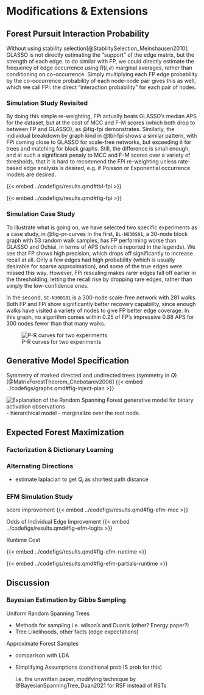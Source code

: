 # Modifications & Extensions  

## Forest Pursuit Interaction Probability {#sec-fpi}

Without using stability selection[@StabilitySelection_Meinshausen2010], GLASSO is not directly estimating the "support" of the edge matrix, but the strength of each edge.
to do similar with FP, we could directly estimate the frequency of edge occurrence using $R(i,e)$ marginal averages, rather than conditioning on co-occurrence.
Simply multiplying each FP edge probability by the co-occurrence probability of each node-node pair gives this as well, which we call FPi: the direct "interaction probability" for each pair of nodes. 

### Simulation Study Revisited

By doing this simple re-weighting, FPi actually beats GLASSO's median APS for the dataset, but at the cost of MCC and F-M scores (which both drop to between FP and GLASSO), as @fig-fpi demonstrates.
Similarly, the individual breakdown by graph kind in @tbl-fpi shows a similar pattern, with FPi coming close to GLASSO for scale-free networks, but exceeding it for trees and matching for block graphs.
Still, the difference is small enough, and at such a significant penaly to MCC and F-M scores over a variety of thresholds, that it is hard to recommend the FPi re-weighting unless rate-based edge analysis is desired, e.g. if Poisson or Exponential occurrence models are desired. 

::: {layout-ncol=2}

{{< embed ../codefigs/results.qmd#tbl-fpi >}}

{{< embed ../codefigs/results.qmd#fig-fpi >}}
:::

### Simulation Case Study

To illustrate what is going on, we have selected two specific experiments as a case study, in @fig-pr-curves
In the first, `BL-N030S01`, a 30-node block graph with 53 random walk samples, has FP performing worse than GLASSO and Ochiai, in terms of APS (which is reported in the legends).
We see that FP shows high precision, which drops off significantly to increase recall at all.
Only a few edges had high probability (which is usually desirable for sparse approximation), and some of the true edges were missed this way.
However, FPi rescaling makes rarer edges fall off earlier in the thresholding, letting the recall rise by dropping rare edges, rather than simply the low-confidence ones. 

In the second, `SC-N300S01` is a 300-node scale-free network with 281 walks.
Both FP and FPi show significantly better recovery capability, since enough walks have visited a variety of nodes to give FP better edge coverage.
In this graph, no algorithm comes within 0.25 of FP's impressive 0.88 APS for 300 nodes fewer than that many walks. 

![P-R curves for two experiments](../images/PR.svg){#fig-pr-curves}


## Generative Model Specification {#sec-lfa-like}

Symmetry of marked directed and undirected trees (symmetry in $Q$)[@MatrixForestTheorem_Chebotarev2006]
{{< embed ../codefigs/graphs.qmd#fig-inject-plan >}}

![Explanation of the Random Spanning Forest generative model for binary activation observations](../images/random-spanning-forests.png)
- hierarchical model
- marginalize over the root node. 

##  Expected Forest Maximization 

### Factorization & Dictionary Learning




### Alternating Directions
- estimate laplacian to get $Q_i$ as shortest path distance


### EFM Simulation Study

score improvement
{{< embed ../codefigs/results.qmd#fig-efm-mcc  >}}

Odds of Individual Edge Improvement 
{{< embed ../codefigs/results.qmd#fig-efm-logits  >}}

Runtime Cost

{{< embed ../codefigs/results.qmd#fig-efm-runtime >}}

{{< embed ../codefigs/results.qmd#fig-efm-partials-runtime >}}

## Discussion

### Bayesian Estimation by Gibbs Sampling {#sec-lfa-gibbs} 

Uniform Random Spanning Trees

- Methods for sampling i.e. wilson's and Duan's (other? Energy paper?)
- Tree Likelihoods, other facts (edge expectations)

 Approximate Forest Samples

- comparison with LDA
- Simplifying Assumptions (conditional prob IS prob for this)

  I.e. the unwritten paper, modifying technique by @BayesianSpanningTree_Duan2021 for RSF instead of RSTs
